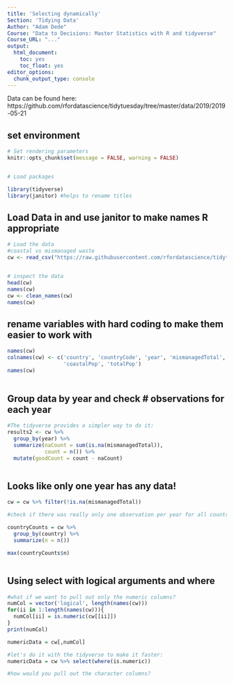 ```yaml
---
title: 'Selecting dynamically'
Section: 'Tidying Data'
Author: "Adam Dede"
Course: "Data to Decisions: Master Statistics with R and tidyverse"
Course_URL: "..." 
output:
  html_document:
    toc: yes
    toc_float: yes
editor_options:
  chunk_output_type: console
---
```



Data can be found here: 
https://github.com/rfordatascience/tidytuesday/tree/master/data/2019/2019-05-21


## set environment

```r

# Set rendering parameters
knitr::opts_chunk$set(message = FALSE, warning = FALSE)


# Load packages

library(tidyverse) 
library(janitor) #helps to rename titles
```

## Load Data in and use janitor to make names R appropriate

```r

# Load the data 
#coastal vs mismanaged waste
cw <- read_csv("https://raw.githubusercontent.com/rfordatascience/tidytuesday/master/data/2019/2019-05-21/coastal-population-vs-mismanaged-plastic.csv")


# inspect the data 
head(cw)
names(cw)
cw <- clean_names(cw)
names(cw)


```

## rename variables with hard coding to make them easier to work with

```r

names(cw)
colnames(cw) <- c('country', 'countryCode', 'year', 'mismanagedTotal',
                  'coastalPop', 'totalPop')
names(cw)
  
```

## Group data by year and check # observations for each year

```r


#The tidyverse provides a simpler way to do it: 
results2 <- cw %>%
  group_by(year) %>%
  summarize(naCount = sum(is.na(mismanagedTotal)),
            count = n()) %>% 
  mutate(goodCount = count - naCount)



```

## Looks like only one year has any data! 

```r

cw = cw %>% filter(!is.na(mismanagedTotal))

#check if there was really only one observation per year for all countries

countryCounts = cw %>%
  group_by(country) %>%
  summarize(n = n())

max(countryCounts$n)



```

## Using select with logical arguments and where

```r

#what if we want to pull out only the numeric columns? 
numCol = vector('logical', length(names(cw)))
for(ii in 1:length(names(cw))){
  numCol[ii] = is.numeric(cw[[ii]])
}
print(numCol)

numericData = cw[,numCol]

#let's do it with the tidyverse to make it faster: 
numericData = cw %>% select(where(is.numeric))

#how would you pull out the character columns? 


```
